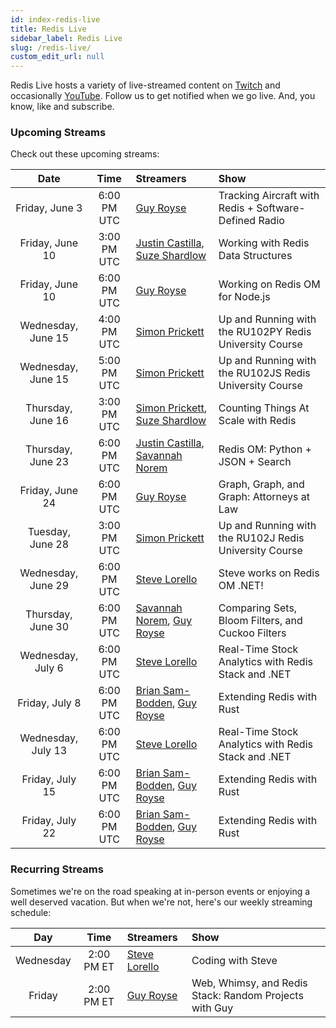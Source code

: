 ```yaml
---
id: index-redis-live
title: Redis Live
sidebar_label: Redis Live
slug: /redis-live/
custom_edit_url: null
---
```


Redis Live hosts a variety of live-streamed content on [Twitch](https://www.twitch.tv/redisinc) and occasionally [YouTube](https://www.youtube.com/redisinc). Follow us to get notified when we go live. And, you know, like and subscribe.

### Upcoming Streams

Check out these upcoming streams:

|        Date        |    Time     | Streamers                                             | Show                                                    |
| :----------------: | :---------: | :---------------------------------------------------- | :------------------------------------------------------ |
|   Friday, June 3   | 6:00 PM UTC | [Guy Royse][guy]                                      | Tracking Aircraft with Redis + Software-Defined Radio   |
|  Friday, June 10   | 3:00 PM UTC | [Justin Castilla][justin], [Suze Shardlow][suze]      | Working with Redis Data Structures                      |
|  Friday, June 10   | 6:00 PM UTC | [Guy Royse][guy]                                      | Working on Redis OM for Node.js                         |
| Wednesday, June 15 | 4:00 PM UTC | [Simon Prickett][simon]                               | Up and Running with the RU102PY Redis University Course |
| Wednesday, June 15 | 5:00 PM UTC | [Simon Prickett][simon]                               | Up and Running with the RU102JS Redis University Course |
| Thursday, June 16  | 3:00 PM UTC | [Simon Prickett][simon], [Suze Shardlow][suze]        | Counting Things At Scale with Redis                     |
| Thursday, June 23  | 6:00 PM UTC | [Justin Castilla][justin], [Savannah Norem][savannah] | Redis OM: Python + JSON + Search                        |
|  Friday, June 24   | 6:00 PM UTC | [Guy Royse][guy]                                      | Graph, Graph, and Graph: Attorneys at Law               |
|  Tuesday, June 28  | 3:00 PM UTC | [Simon Prickett][simon]                               | Up and Running with the RU102J Redis University Course  |
| Wednesday, June 29 | 6:00 PM UTC | [Steve Lorello][steve]                                | Steve works on Redis OM .NET!                           |
| Thursday, June 30  | 6:00 PM UTC | [Savannah Norem][savannah], [Guy Royse][guy]          | Comparing Sets, Bloom Filters, and Cuckoo Filters       |
| Wednesday, July 6  | 6:00 PM UTC | [Steve Lorello][steve]                                | Real-Time Stock Analytics with Redis Stack and .NET     |
|   Friday, July 8   | 6:00 PM UTC | [Brian Sam-Bodden][brian], [Guy Royse][guy]           | Extending Redis with Rust                               |
| Wednesday, July 13 | 6:00 PM UTC | [Steve Lorello][steve]                                | Real-Time Stock Analytics with Redis Stack and .NET     |
|  Friday, July 15   | 6:00 PM UTC | [Brian Sam-Bodden][brian], [Guy Royse][guy]           | Extending Redis with Rust                               |
|  Friday, July 22   | 6:00 PM UTC | [Brian Sam-Bodden][brian], [Guy Royse][guy]           | Extending Redis with Rust                               |

### Recurring Streams

Sometimes we're on the road speaking at in-person events or enjoying a well deserved vacation. But when we're not, here's our weekly streaming schedule:

|    Day    |    Time    | Streamers              | Show                                                   |
| :-------: | :--------: | :--------------------- | :----------------------------------------------------- |
| Wednesday | 2:00 PM ET | [Steve Lorello][steve] | Coding with Steve                                      |
|  Friday   | 2:00 PM ET | [Guy Royse][guy]       | Web, Whimsy, and Redis Stack: Random Projects with Guy |

<!-- Links -->

[brian]: https://twitter.com/bsbodden
[guy]: https://twitter.com/guyroyse
[justin]: https://twitter.com/JustCastilla
[savannah]: https://twitter.com/sav_norem
[simon]: https://twitter.com/simon_prickett
[steve]: https://twitter.com/slorello
[suze]: https://twitter.com/SuzeShardlow
